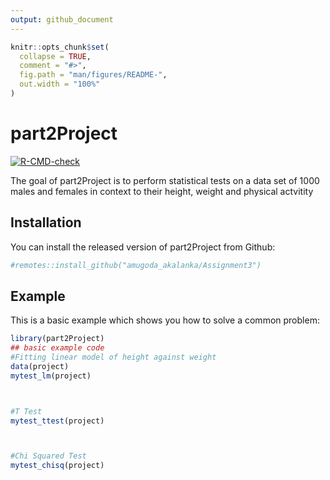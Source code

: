 ```yaml
---
output: github_document
---
```


<!-- README.md is generated from README.Rmd. Please edit that file -->

```r
knitr::opts_chunk$set(
  collapse = TRUE,
  comment = "#>",
  fig.path = "man/figures/README-",
  out.width = "100%"
)
```

# part2Project

<!-- badges: start -->
[![R-CMD-check](https://github.com/Jgosr/part2Project/workflows/R-CMD-check/badge.svg)](https://github.com/Jgosr/part2Project/actions)
<!-- badges: end -->

The goal of part2Project is to perform statistical tests on a data set of 1000 males and females in context to their height, weight and physical actvitity

## Installation

You can install the released version of part2Project from Github:


``` r
#remotes::install_github("amugoda_akalanka/Assignment3")
```

## Example

This is a basic example which shows you how to solve a common problem:

```r
library(part2Project)
## basic example code
#Fitting linear model of height against weight
data(project)
mytest_lm(project)



#T Test
mytest_ttest(project)



#Chi Squared Test
mytest_chisq(project)
```


